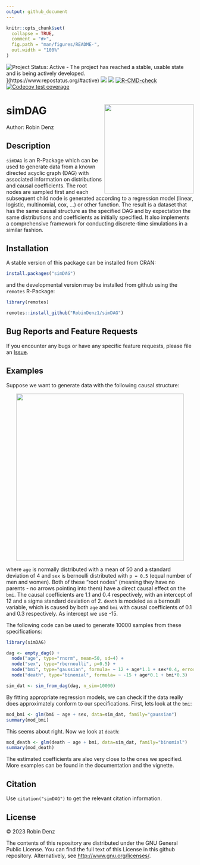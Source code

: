 ```yaml
---
output: github_document
---
```


<!-- README.md is generated from README.Rmd. Please edit that file -->

```r
knitr::opts_chunk$set(
  collapse = TRUE,
  comment = "#>",
  fig.path = "man/figures/README-",
  out.width = "100%"
)
```

<!-- badges: start -->
![Project Status: Active - The project has reached a stable, usable state and is being actively developed.](https://www.repostatus.org/badges/latest/active.svg)](https://www.repostatus.org/#active)
[![](https://www.r-pkg.org/badges/version/simDAG?color=green)](https://cran.r-project.org/package=simDAG)
[![](http://cranlogs.r-pkg.org/badges/grand-total/simDAG?color=blue)](https://cran.r-project.org/package=simDAG)
[![R-CMD-check](https://github.com/RUB-AMIB/simDAG/actions/workflows/R-CMD-check.yaml/badge.svg)](https://github.com/RUB-AMIB/simDAG/actions/workflows/R-CMD-check.yaml)
[![Codecov test coverage](https://codecov.io/gh/RobinDenz1/simDAG/branch/main/graph/badge.svg)](https://app.codecov.io/gh/RobinDenz1/simDAG?branch=main)
<!-- badges: end -->

# simDAG <img src="man/figures/logo.png" height="240" align="right" />

Author: Robin Denz

## Description

`simDAG` is an R-Package which can be used to generate data from a known directed acyclic graph (DAG) with associated information on distributions and causal coefficients. The root nodes are sampled first and each subsequent child node is generated according to a regression model (linear, logistic, multinomial, cox, ...) or other function. The result is a dataset that has the same causal structure as the specified DAG and by expectation the same distributions and coefficients as initially specified. It also implements a comprehensive framework for conducting discrete-time simulations in a similar fashion.

## Installation

A stable version of this package can be installed from CRAN:

```R
install.packages("simDAG")
```

and the developmental version may be installed from github using the `remotes` R-Package:

```R
library(remotes)

remotes::install_github("RobinDenz1/simDAG")
```

## Bug Reports and Feature Requests

If you encounter any bugs or have any specific feature requests, please file an [Issue](https://github.com/RobinDenz1/simDAG/issues).

## Examples

Suppose we want to generate data with the following causal structure:

<p align="center">
	<img src="man/figures/example_DAG.png" width="450" />
</p>

where `age` is normally distributed with a mean of 50 and a standard deviation of 4 and `sex` is bernoulli distributed with `p = 0.5` (equal number of men and women). Both of these "root nodes" (meaning they have no parents - no arrows pointing into them) have a direct causal effect on the `bmi`. The causal coefficients are 1.1 and 0.4 respectively, with an intercept of 12 and a sigma standard deviation of 2. `death` is modeled as a bernoulli variable, which is caused by both `age` and `bmi` with causal coefficients of 0.1 and 0.3 respectively. As intercept we use -15.

The following code can be used to generate 10000 samples from these specifications:

```r
library(simDAG)

dag <- empty_dag() +
  node("age", type="rnorm", mean=50, sd=4) +
  node("sex", type="rbernoulli", p=0.5) +
  node("bmi", type="gaussian", formula= ~ 12 + age*1.1 + sex*0.4, error=2) +
  node("death", type="binomial", formula= ~ -15 + age*0.1 + bmi*0.3)

sim_dat <- sim_from_dag(dag, n_sim=10000)
```

By fitting appropriate regression models, we can check if the data really does approximately conform to our specifications. First, lets look at the `bmi`:

```r
mod_bmi <- glm(bmi ~ age + sex, data=sim_dat, family="gaussian")
summary(mod_bmi)
```

This seems about right. Now we look at `death`:

```r
mod_death <- glm(death ~ age + bmi, data=sim_dat, family="binomial")
summary(mod_death)
```

The estimated coefficients are also very close to the ones we specified. More examples can be found in the documentation and the vignette.

## Citation

Use `citation("simDAG")` to get the relevant citation information.

## License

© 2023 Robin Denz

The contents of this repository are distributed under the GNU General Public License. You can find the full text of this License in this github repository. Alternatively, see <http://www.gnu.org/licenses/>.
